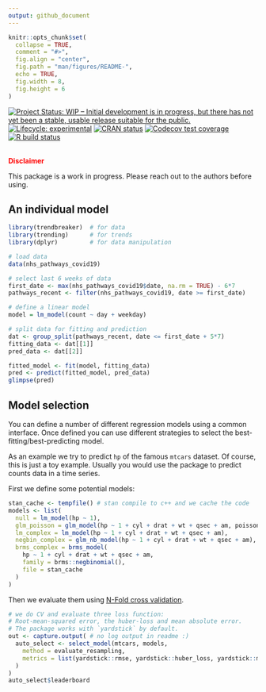```yaml
---
output: github_document
---
```


<!-- README.md is generated from README.Rmd. Please edit that file -->

```r
knitr::opts_chunk$set(
  collapse = TRUE,
  comment = "#>",
  fig.align = "center",
  fig.path = "man/figures/README-",
  echo = TRUE,
  fig.width = 8,
  fig.height = 6
)

```

<!-- badges: start -->
[![Project Status: WIP – Initial development is in progress, but there has not yet been a stable, usable release suitable for the public.](https://www.repostatus.org/badges/latest/wip.svg)](https://www.repostatus.org/#wip)
[![Lifecycle: experimental](https://img.shields.io/badge/lifecycle-experimental-orange.svg)](https://www.tidyverse.org/lifecycle/#experimental)
[![CRAN status](https://www.r-pkg.org/badges/version/trending)](https://CRAN.R-project.org/package=trending)
[![Codecov test coverage](https://codecov.io/gh/reconhub/trending/branch/master/graph/badge.svg)](https://codecov.io/gh/reconhub/trending?branch=master)
[![R build status](https://github.com/reconhub/trending/workflows/R-CMD-check/badge.svg)](https://github.com/reconhub/trending/actions)
<!-- badges: end -->

<br>
**<span style="color: red;">Disclaimer</span>**

This package is a work in progress. Please reach out to the
authors before using.

## An individual model 
```r
library(trendbreaker)  # for data
library(trending)      # for trends
library(dplyr)         # for data manipulation

# load data
data(nhs_pathways_covid19)

# select last 6 weeks of data
first_date <- max(nhs_pathways_covid19$date, na.rm = TRUE) - 6*7
pathways_recent <- filter(nhs_pathways_covid19, date >= first_date)

# define a linear model
model = lm_model(count ~ day + weekday)

# split data for fitting and prediction
dat <- group_split(pathways_recent, date <= first_date + 5*7)
fitting_data <- dat[[1]]
pred_data <- dat[[2]]

fitted_model <- fit(model, fitting_data)
pred <- predict(fitted_model, pred_data)
glimpse(pred)
```

## Model selection

You can define a number of different regression models using a common interface.
Once defined you can use different strategies to select the
best-fitting/best-predicting model.

As an example we try to predict `hp` of the famous `mtcars` dataset.  Of course,
this is just a toy example. Usually you would use the package to predict counts
data in a time series.

First we define some potential models:
```r
stan_cache <- tempfile() # stan compile to c++ and we cache the code
models <- list(
  null = lm_model(hp ~ 1),
  glm_poisson = glm_model(hp ~ 1 + cyl + drat + wt + qsec + am, poisson),
  lm_complex = lm_model(hp ~ 1 + cyl + drat + wt + qsec + am),
  negbin_complex = glm_nb_model(hp ~ 1 + cyl + drat + wt + qsec + am),
  brms_complex = brms_model(
    hp ~ 1 + cyl + drat + wt + qsec + am,
    family = brms::negbinomial(),
    file = stan_cache
  )
)
```

Then we evaluate them using [N-Fold cross validation](https://en.wikipedia.org/wiki/Cross-validation_(statistics)).

```r
# we do CV and evaluate three loss function:
# Root-mean-squared error, the huber-loss and mean absolute error.
# The package works with `yardstick` by default.
out <- capture.output( # no log output in readme :)
  auto_select <- select_model(mtcars, models,
    method = evaluate_resampling,
    metrics = list(yardstick::rmse, yardstick::huber_loss, yardstick::mae)
  )
)
auto_select$leaderboard
```
